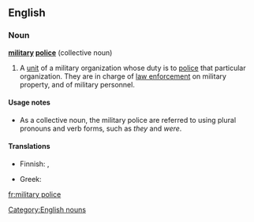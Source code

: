 ==English==
{{wikipedia}}

===Noun===
'''[[military]] [[police]]''' {{singularonly}} (collective noun)

# A [[unit]] of a military organization whose duty is to [[police#Verb|police]] that particular organization. They are in charge of [[law enforcement]] on military property, and of military personnel.

====Usage notes====
* As a collective noun, the military police are referred to using plural pronouns and verb forms, such as ''they'' and ''were''.

====Translations====
{{trans-top}}
* Finnish: {{t-|fi|sotilaspoliisi}}, {{t-|fi|sotapoliisi}}
{{trans-mid}}
* Greek: {{t+|el|στρατονομία|sc=Grek}}
{{trans-bottom}}

[[Category:English nouns]]

[[fr:military police]]